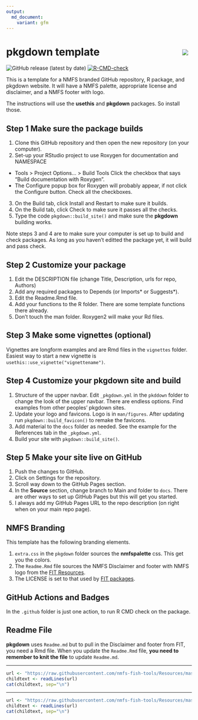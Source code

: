 ```yaml
---
output: 
  md_document:
    variant: gfm
---
```


<!-- README.md is generated from README.Rmd. Please edit that file -->

# pkgdown template <img src="man/figures/logo.png" align="right" style="padding: 10px"/>

![GitHub release (latest by date)](https://img.shields.io/github/v/release/RWorkflow-Workshop-2021/pkgdown-template) 
[![R-CMD-check](https://github.com/RWorkflow-Workshop-2021/pkgdown-template/workflows/R-CMD-check/badge.svg)](https://github.com/RWorkflow-Workshop-2021/pkgdown-template/actions/workflows/R-CMD-check.yaml)

This is a template for a NMFS branded GitHub repository, R package, and pkgdown website. It will have a NMFS palette, appropriate license and disclaimer, and a NMFS footer with logo.

The instructions will use the **usethis** and **pkgdown** packages. So install those.

## Step 1 Make sure the package builds

1. Clone this GitHub repository and then open the new repository (on your computer).
2. Set-up your RStudio project to use Roxygen for documentation and NAMESPACE
  * Tools > Project Options... > Build Tools  Click the checkbox that says "Build documentation with Roxygen".
  * The Configure popup box for Roxygen will probably appear, if not click the Configure button. Check all the checkboxes.
3. On the Build tab, click Install and Restart to make sure it builds.
4. On the Build tab, click Check to make sure it passes all the checks.
5. Type the code `pkgdown::build_site()` and make sure the **pkgdown** building works.

Note steps 3 and 4 are to make sure your computer is set up to build and check packages. As long as you haven't editted the package yet, it will build and pass check.

## Step 2 Customize your package

1. Edit the DESCRIPTION file (change Title, Description, urls for repo, Authors)
2. Add any required packages to Depends (or Imports* or Suggests*).
3. Edit the Readme.Rmd file.
4. Add your functions to the R folder. There are some template functions there already.
5. Don't touch the man folder. Roxygen2 will make your Rd files.

## Step 3 Make some vignettes (optional)

Vignettes are longform examples and are Rmd files in the `vignettes` folder. Easiest way to start a new vignette is `usethis::use_vignette("vignettename")`.

## Step 4 Customize your **pkgdown** site and build

1. Structure of the upper navbar. Edit `_pkgdown.yml` in the `pkddown` folder to change the look of the upper navbar. There are endless options. Find examples from other peoples' pkgdown sites.
2. Update your logo and favicons. Logo is in `man/figures`. After updating run         `pkgdown::build_favicon()` to remake the favicons.
3. Add material to the `docs` folder as needed. See the example for the References tab in the `_pkgdown.yml`.
4. Build your site with `pkgdown::build_site()`.

## Step 5 Make your site live on GitHub

1. Push the changes to GitHub.
2. Click on Settings for the repository.
3. Scroll way down to the GitHub Pages section.
4. In the **Source** section, change branch to Main and folder to `docs`. There are other ways to set up GitHub Pages but this will get you started.
5. I always add my GitHub Pages URL to the repo description (on right when on your main repo page).

## NMFS Branding

This template has the following branding elements.

1. `extra.css` in the `pkgdown` folder sources the **nmfspalette** css. This get you the colors.
2. The `Readme.Rmd` file sources the NMFS Disclaimer and footer with NMFS logo from the [FIT Resources](https://github.com/nmfs-fish-tools/Resources).
3. The LICENSE is set to that used by [FIT packages](https://github.com/nmfs-fish-tools).

## GitHub Actions and Badges

In the `.github` folder is just one action, to run R CMD check on the package.

## Readme File

**pkgdown** uses `Readme.md` but to pull in the Disclaimer and footer from FIT, you need a Rmd file. When you update the `Readme.Rmd` file, **you need to remember to knit the file** to update `Readme.md`. 

<!-- Do not edit below. This adds the Disclaimer and NMFS footer. -->

****

```r
url <- "https://raw.githubusercontent.com/nmfs-fish-tools/Resources/master/Disclaimer.md"
childtext <- readLines(url)
cat(childtext, sep="\n")
```

****

```r
url <- "https://raw.githubusercontent.com/nmfs-fish-tools/Resources/master/footer.md" 
childtext <- readLines(url)
cat(childtext, sep="\n")
```


